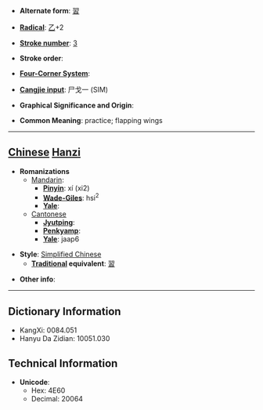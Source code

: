 * '''Alternate form''': [[習]]

* '''[[Wiktionary:Chinese radical index| Radical]]''': [[Wiktionary:Chinese radical index 乙|乙]]+2

* '''[[Wiktionary:Chinese total strokes index|Stroke number]]''': [[Wiktionary:Chinese total strokes index 3|3]]

* '''Stroke order''': 

* '''[[Wiktionary:Chinese four corner index|Four-Corner System]]''': 

* '''[[Wiktionary:Chinese Cangjie index|Cangjie input]]''': 尸戈一 (SIM)

* '''Graphical Significance and Origin''': 

* '''Common Meaning''': practice; flapping wings

----

== [[Chinese]] [[Hanzi]] ==

* '''Romanizations'''
** [[Mandarin]]:
*** '''[[Pinyin]]''': xí (xi2)
*** '''[[Wade-Giles]]''': hsi<sup>2</sup>
*** '''[[Yale]]''': 
**[[Cantonese]]
***'''[[Jyutping]]''':
***'''[[Penkyamp]]''': 
***'''[[Yale]]''': jaap6

* '''Style''': [[Simplified Chinese]] 
** '''[[Traditional Chinese|Traditional]] equivalent''': [[習]]

* '''Other info''': 

----

== Dictionary Information ==

* KangXi: 0084.051
* Hanyu Da Zidian: 10051.030

== Technical Information ==

* '''Unicode''':
** Hex: 4E60
** Decimal: 20064